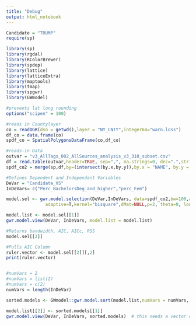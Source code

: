 ```yaml
---
title: "Debug"
output: html_notebook
---
```


```r
Candidate = "TRUMP"
require(sp)

library(sp)
library(rgdal)
library(RColorBrewer)
library(spdep)
library(lattice)
library(latticeExtra)
library(maptools)
library(tmap)
library(spgwr)
library(GWmodel)

#prevents lat long rounding
options("scipen" = 100)
```

```r
#reads in Countylayer
co = readOGR(dsn = getwd(),layer = "NY_CNTY",integer64="warn.loss")
df_co = data.frame(co)
spdf_co = SpatialPolygonsDataFrame(co,df_co)

#reads-in Data
outvar = "v3_AllTags_002_AllSources_analysis_v3_310_subset.csv"
df = read.table(outvar,header=TRUE, sep=",", na.strings=0, dec=".",strip.white=TRUE)
spdf_co2 = merge(sp,df,by=(intersect(by.x,by.y)),by.x = "NAME", by.y = "County")

#Defines Dependent and Independant Variables
DeVar = "Candidate_VS"
InDeVars= c("Perc_BachelorsDeg_and_higher","perc_Fem")

model.sel <- gwr.model.selection(DeVar,InDeVars, data=spdf_co2,bw=100,approach="aic",
               adaptive=T,kernel="bisquare",dMat=NULL,p=2, theta=0, longlat=F)

model.list <- model.sel[[1]]
gwr.model.view(DeVar, InDeVars, model.list = model.list)

#Returns bandwidth, AIC, AICc, RSS
model.sel[[2]]

#Pulls AIC Column
ruler.vector <- model.sel[[2]][,2]
print(ruler.vector)


#numVars = 2
#numVars = list(2)
#numVars = c(2)
numVars = length(InDeVar)

sorted.models <- GWmodel::gwr.model.sort(model.list,numVars = numVars, ruler.vector = ruler.vector)

model.list[[2]] <- sorted.models[[1]]
gwr.model.view(DeVar, InDeVars, sorted.models)  # this needs a vector or a list with two different kinds...


```